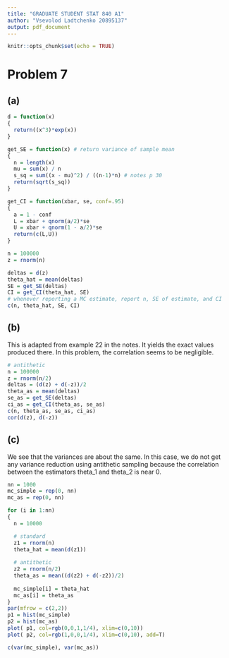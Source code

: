 ```yaml
---
title: "GRADUATE STUDENT STAT 840 A1"
author: "Vsevolod Ladtchenko 20895137"
output: pdf_document
---
```


```r
knitr::opts_chunk$set(echo = TRUE)
```

# Problem 7

## (a)

```r
d = function(x)
{
  return((x^3)*exp(x))
}

get_SE = function(x) # return variance of sample mean
{
  n = length(x)
  mu = sum(x) / n
  s_sq = sum((x - mu)^2) / ((n-1)*n) # notes p 30
  return(sqrt(s_sq))
}

get_CI = function(xbar, se, conf=.95)
{
  a = 1 - conf
  L = xbar + qnorm(a/2)*se
  U = xbar + qnorm(1 - a/2)*se
  return(c(L,U))
}

n = 100000
z = rnorm(n)

deltas = d(z)
theta_hat = mean(deltas)
SE = get_SE(deltas)
CI = get_CI(theta_hat, SE)
# whenever reporting a MC estimate, report n, SE of estimate, and CI
c(n, theta_hat, SE, CI)
```

## (b)

This is adapted from example 22 in the notes. It yields the exact values produced there. In this problem, the correlation seems to be negligible.

```R
# antithetic
n = 100000
z = rnorm(n/2)
deltas = (d(z) + d(-z))/2
theta_as = mean(deltas)
se_as = get_SE(deltas)
ci_as = get_CI(theta_as, se_as)
c(n, theta_as, se_as, ci_as)
cor(d(z), d(-z))
```

## (c)

We see that the variances are about the same. In this case, we do not get any variance reduction using antithetic sampling because the correlation between the estimators theta_1 and theta_2 is near 0. 

```R
nn = 1000
mc_simple = rep(0, nn)
mc_as = rep(0, nn)

for (i in 1:nn)
{
  n = 10000

  # standard
  z1 = rnorm(n)
  theta_hat = mean(d(z1))
  
  # antithetic
  z2 = rnorm(n/2)
  theta_as = mean((d(z2) + d(-z2))/2)
  
  mc_simple[i] = theta_hat
  mc_as[i] = theta_as
}
par(mfrow = c(2,2))
p1 = hist(mc_simple)
p2 = hist(mc_as)
plot( p1, col=rgb(0,0,1,1/4), xlim=c(0,10))
plot( p2, col=rgb(1,0,0,1/4), xlim=c(0,10), add=T)

c(var(mc_simple), var(mc_as))
```
